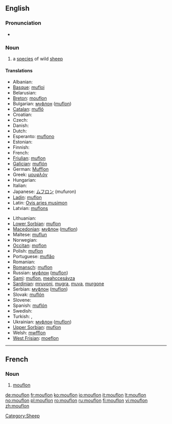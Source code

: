 ==English==

===Pronunciation===
* {{IPA|/ˈmʊflɔn/}}

===Noun===
{{wikipedia}}
{{en-noun}}

# a [[species]] of wild [[sheep]]

====Translations====
{{trans-top|sheep}}
* Albanian: {{t-|sq|mufloni|xs=Albanian}}
* [[Basque]]: [[mufloi]]
* Belarusian: {{t-|be|муфлон|xs=Belarusian}}
* [[Breton]]: [[mouflon]]
* Bulgarian: [[муфлон]] ([[muflon]])
* [[Catalan]]: [[mufló]]
* Croatian: {{t-|hr|muflon}}
* Czech: {{t-|cs|muflon}}
* Danish: {{t-|da|muflon}}
* Dutch: {{t+|nl|moeflon|m}}
* Esperanto: [[muflono]]
* Estonian: {{t-|et|muflon}}
* Finnish: {{t-|fi|mufloni}}
* French: {{t+|fr|mouflon|m}}
* [[Friulian]]: [[muflon]]
* [[Galician]]: [[muflón]]
* German: [[Mufflon]] {{m}}
* Greek: [[μουφλόν]] '' ''
* Hungarian: {{t-|hu|muflon}}
* Italian: {{t+|it|muflone|m}}
* Japanese: [[ムフロン]] (mufuron)
* [[Ladin]]: [[muflon]]
* Latin: [[Ovis aries musimon]] '' ''
* Latvian: [[muflons]]
{{trans-mid}}
* Lithuanian: {{t+|lt|muflonas|xs=Lithuanian}}
* [[Lower Sorbian]]: [[muflon]]
* [[Macedonian]]: [[муфлон]] ([[muflon]])
* Maltese: [[muflun]]
* Norwegian: {{t|no|mufflon}}
* [[Occitan]]: [[moflon]]
* Polish: [[muflon]] '' ''
* Portuguese: [[muflăo]]
* Romanian: {{t+|ro|muflon}}
* [[Romansch]]: [[muflon]]
* Russian: [[муфлон]] ([[muflon]]) '' ''
* [[Sami]]: [[muflon]], [[meahccesávza]]
* [[Sardinian]]: [[mruvoni]], [[mugra]], [[muva]], [[murgone]]
* Serbian: [[муфлон]] ([[muflon]])
* Slovak: [[muflón]]
* Slovene: {{t+|sl|muflon}}
* Spanish: [[muflón]] {{m}}
* Swedish: {{t|sv|mufflon}}
* Turkish: {{t+|tr|yaban koyunu}}, {{t+|tr|muflon}}
* Ukrainian: [[муфлон]] ([[muflon]])
* [[Upper Sorbian]]: [[muflon]]
* Welsh: [[mwfflon]]
* [[West Frisian]]: [[moeflon]]
{{trans-bottom}}

----

==French==

===Noun===
{{fr-noun|m}}

# [[mouflon]]

[[Category:Sheep]]

[[de:mouflon]]
[[fr:mouflon]]
[[ko:mouflon]]
[[io:mouflon]]
[[it:mouflon]]
[[lt:mouflon]]
[[no:mouflon]]
[[pl:mouflon]]
[[ro:mouflon]]
[[ru:mouflon]]
[[fi:mouflon]]
[[vi:mouflon]]
[[zh:mouflon]]